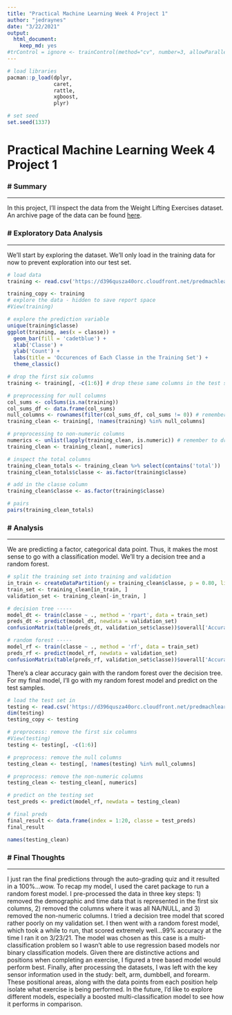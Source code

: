 ```yaml
---
title: "Practical Machine Learning Week 4 Project 1"
author: "jedraynes"
date: "3/22/2021"
output: 
  html_document: 
    keep_md: yes
#trControl = ignore <- trainControl(method="cv", number=3, allowParallel=TRUE)
---
```


```r
# load libraries
pacman::p_load(dplyr, 
               caret, 
               rattle, 
               xgboost, 
               plyr)

# set seed
set.seed(1337)
```

# Practical Machine Learning Week 4 Project 1

### # Summary

---

In this project, I'll inspect the data from the Weight Lifting Exercises dataset. An archive page of the data can be found [here](http://web.archive.org/web/20161224072740/http:/groupware.les.inf.puc-rio.br/har).

### # Exploratory Data Analysis

---

We'll start by exploring the dataset. We'll only load in the training data for now to prevent exploration into our test set.


```r
# load data
training <- read.csv('https://d396qusza40orc.cloudfront.net/predmachlearn/pml-training.csv', stringsAsFactors = FALSE)[, -1]

training_copy <- training
# explore the data - hidden to save report space
#View(training)

# explore the prediction variable
unique(training$classe)
ggplot(training, aes(x = classe)) + 
  geom_bar(fill = 'cadetblue') + 
  xlab('Classe') + 
  ylab('Count') + 
  labs(title = 'Occurences of Each Classe in the Training Set') + 
  theme_classic()

# drop the first six columns
training <- training[, -c(1:6)] # drop these same columns in the test set

# preprocessing for null columns
col_sums <- colSums(is.na(training))
col_sums_df <- data.frame(col_sums)
null_columns <- rownames(filter(col_sums_df, col_sums != 0)) # remember to drop these same columns in the test set
training_clean <- training[, !names(training) %in% null_columns]

# preprocessing to non-numeric columns
numerics <- unlist(lapply(training_clean, is.numeric)) # remember to drop these same columns in the test set
training_clean <- training_clean[, numerics]

# inspect the total columns
training_clean_totals <- training_clean %>% select(contains('total'))
training_clean_totals$classe <- as.factor(training$classe)

# add in the classe column
training_clean$classe <- as.factor(training$classe)

# pairs
pairs(training_clean_totals)

```


### # Analysis

---

We are predicting a factor, categorical data point. Thus, it makes the most sense to go with a classification model. We'll try a decision tree and a random forest.

```r
# split the training set into training and validation
in_train <- createDataPartition(y = training_clean$classe, p = 0.80, list = FALSE)
train_set <- training_clean[in_train, ]
validation_set <- training_clean[-in_train, ]

# decision tree -----
model_dt <- train(classe ~ ., method = 'rpart', data = train_set)
preds_dt <- predict(model_dt, newdata = validation_set)
confusionMatrix(table(preds_dt, validation_set$classe))$overall['Accuracy']

# random forest -----
model_rf <- train(classe ~ ., method = 'rf', data = train_set)
preds_rf <- predict(model_rf, newdata = validation_set)
confusionMatrix(table(preds_rf, validation_set$classe))$overall['Accuracy']
```

There's a clear accuracy gain with the random forest over the decision tree. For my final model, I'll go with my random forest model and predict on the test samples.


```r
# load the test set in
testing <- read.csv('https://d396qusza40orc.cloudfront.net/predmachlearn/pml-testing.csv', stringsAsFactors = FALSE)[, -1]
dim(testing)
testing_copy <- testing

# preprocess: remove the first six columns
#View(testing)
testing <- testing[, -c(1:6)]

# preprocess: remove the null columns
testing_clean <- testing[, !names(testing) %in% null_columns]

# preprocess: remove the non-numeric columns
testing_clean <- testing_clean[, numerics]

# predict on the testing set
test_preds <- predict(model_rf, newdata = testing_clean)

# final preds
final_result <- data.frame(index = 1:20, classe = test_preds)
final_result

names(testing_clean)
```

### # Final Thoughts

---

I just ran the final predictions through the auto-grading quiz and it resulted in a 100%...wow. To recap my model, I used the caret package to run a random forest model. I pre-processed the data in three key steps: 1) removed the demographic and time data that is represented in the first six columns, 2) removed the columns where it was all NA/NULL, and 3) removed the non-numeric columns. I tried a decision tree model that scored rather poorly on my validation set. I then went with a random forest model, which took a while to run, that scored extremely well...99% accuracy at the time I ran it on 3/23/21. The model was chosen as this case is a multi-classification problem so I wasn't able to use regression based models nor binary classification models. Given there are distinctive actions and positions when completing an exercise, I figured a tree based model would perform best. Finally, after processing the datasets, I was left with the key sensor information used in the study: belt, arm, dumbbell, and forearm. These positional areas, along with the data points from each position help isolate what exercise is being performed. In the future, I'd like to explore different models, especially a boosted multi-classification model to see how it performs in comparison.



